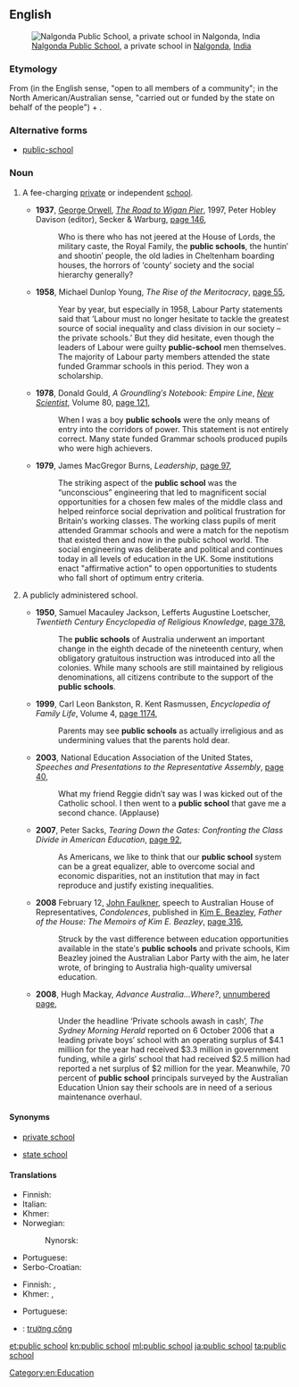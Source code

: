 ==English==
[[File:Nalgonda Public School.jpg|right|thumb|[[w:Nalgonda Public School|Nalgonda Public School]], a private school in [[w:Nalgonda|Nalgonda]], [[India]]]]
===Etymology===
From {{term|public|lang=en}} (in the English sense, "open to all members of a community"; in the North American/Australian sense, "carried out or funded by the state on behalf of the people") + {{term|school|lang=en}}.

===Alternative forms===
* [[public-school]] {{qualifier|attributive use}}

===Noun===
{{en-noun|head=[[public]] [[school]]}}

# {{UK|England}} A fee-charging [[private]] or independent [[school]].
#* '''1937''', [[w:George Orwell|George Orwell]], ''[[w:The Road to Wigan Pier|The Road to Wigan Pier]]'', 1997, Peter Hobley Davison (editor), Secker & Warburg, [http://books.google.com.au/books?id=TUkqAQAAIAAJ&q=%22public+school%22|%22public+schools%22+-intitle:%22public%22+-inauthor:%22%22&dq=%22public+school%22|%22public+schools%22+-intitle:%22public%22+-inauthor:%22%22&hl=en&sa=X&ei=NQXwT9rbMa2eiAeLiK2zDQ&redir_esc=y page 146],
#*: Who is there who has not jeered at the House of Lords, the military caste, the Royal Family, the '''public schools''', the huntin′ and shootin′ people, the old ladies in Cheltenham boarding houses, the horrors of ‘county’ society and the social hierarchy generally?
#* '''1958''', Michael Dunlop Young, ''The Rise of the Meritocracy'', [http://books.google.com.au/books?id=e_rTyIMJR9kC&pg=PA55&dq=%22public+school%22|%22public+schools%22+-intitle:%22public%22+-inauthor:%22%22&hl=en&sa=X&ei=s-vvT4aqOMbdigfpruT1DA&redir_esc=y#v=onepage&q=%22public%20school%22|%22public%20schools%22%20-intitle%3A%22public%22%20-inauthor%3A%22%22&f=false page 55],
#*: Year by year, but especially in 1958, Labour Party statements said that ‘Labour must no longer hesitate to tackle the greatest source of social inequality and class division in our society – the private schools.’ But they did hesitate, even though the leaders of Labour were guilty '''public-school''' men themselves.  The majority of Labour party members attended the state funded Grammar schools in this period.  They won a scholarship.
#* '''1978''', Donald Gould, ''A Groundling′s Notebook: Empire Line'', ''[[w:New Scientist|New Scientist]]'', Volume 80, [http://books.google.com.au/books?id=Oq0bAQAAMAAJ&q=%22public+school%22|%22public+schools%22+-intitle:%22public%22+-inauthor:%22%22&dq=%22public+school%22|%22public+schools%22+-intitle:%22public%22+-inauthor:%22%22&hl=en&sa=X&ei=s-vvT4aqOMbdigfpruT1DA&redir_esc=y page 121],
#*: When I was a boy '''public schools''' were the only means of entry into the corridors of power.  This statement is not entirely correct.  Many state funded Grammar schools produced pupils who were high achievers.
#* '''1979''', James MacGregor Burns, ''Leadership'', [http://books.google.com.au/books?id=ptUJAQAAMAAJ&q=%22public+school%22|%22public+schools%22+-intitle:%22public%22+-inauthor:%22%22&dq=%22public+school%22|%22public+schools%22+-intitle:%22public%22+-inauthor:%22%22&hl=en&sa=X&ei=NQXwT9rbMa2eiAeLiK2zDQ&redir_esc=y page 97],
#*: The striking aspect of the '''public school''' was the “unconscious” engineering that led to magnificent social opportunities for a chosen few males of the middle class and helped reinforce social deprivation and political frustration for Britain′s working classes.  The working class pupils of merit attended Grammar schools and were a match for the nepotism that existed then and now in the public school world.  The social engineering was deliberate and political and continues today in all levels of education in the UK.  Some institutions enact "affirmative action" to open opportunities to students who fall short of optimum entry criteria.
# {{North America|Australia}} A publicly administered school.
#* '''1950''', Samuel Macauley Jackson, Lefferts Augustine Loetscher, ''Twentieth Century Encyclopedia of Religious Knowledge'', [http://books.google.com.au/books?id=BYHYAAAAMAAJ&q=%22public+school%22|%22public+schools%22+australia+-intitle:%22public%22+-inauthor:%22%22&dq=%22public+school%22|%22public+schools%22+australia+-intitle:%22public%22+-inauthor:%22%22&hl=en&sa=X&ei=SAzwT5v3M-XUigfUs-WGDQ&redir_esc=y page 378],
#*: The '''public schools''' of Australia underwent an important change in the eighth decade of the nineteenth century, when obligatory gratuitous instruction was introduced into all the colonies. While many schools are still maintained by religious denominations, all citizens contribute to the support of the '''public schools'''.
#* '''1999''', Carl Leon Bankston, R. Kent Rasmussen, ''Encyclopedia of Family Life'', Volume 4, [http://books.google.com.au/books?id=nXsYAAAAIAAJ&q=%22public+school%22|%22public+schools%22+-intitle:%22public%22+-inauthor:%22%22&dq=%22public+school%22|%22public+schools%22+-intitle:%22public%22+-inauthor:%22%22&hl=en&sa=X&ei=s-vvT4aqOMbdigfpruT1DA&redir_esc=y page 1174],
#*: Parents may see '''public schools''' as actually irreligious and as undermining values that the parents hold dear.
#* '''2003''', National Education Association of the United States, ''Speeches and Presentations to the Representative Assembly'', [http://books.google.com.au/books?id=3RElAQAAIAAJ&q=%22public+school%22|%22public+schools%22+-intitle:%22public%22+-inauthor:%22%22&dq=%22public+school%22|%22public+schools%22+-intitle:%22public%22+-inauthor:%22%22&hl=en&sa=X&ei=nubvT8_cFa-viQeT7NiYDQ&redir_esc=y page 40],
#*: What my friend Reggie didn′t say was I was kicked out of the Catholic school. I then went to a '''public school''' that gave me a second chance. (Applause)
#* '''2007''', Peter Sacks, ''Tearing Down the Gates: Confronting the Class Divide in American Education'', [http://books.google.com.au/books?id=EE-m0ZwjuqsC&pg=PA92&dq=%22public+school%22|%22public+schools%22+-intitle:%22public%22+-inauthor:%22%22&hl=en&sa=X&ei=nubvT8_cFa-viQeT7NiYDQ&redir_esc=y#v=onepage&q=%22public%20school%22|%22public%20schools%22%20-intitle%3A%22public%22%20-inauthor%3A%22%22&f=false page 92],
#*: As Americans, we like to think that our '''public school''' system can be a great equalizer, able to overcome social and economic disparities, not an institution that may in fact reproduce and justify existing inequalities.
#* '''2008''' February 12, [[w:John Faulkner|John Faulkner]], speech to Australian House of Representatives, ''Condolences'', published in [[w:Kim Edward Beazley|Kim E. Beazley]], ''Father of the House: The Memoirs of Kim E. Beazley'', [http://books.google.com.au/books?id=vDOgx8xrRSUC&pg=PA316&dq=%22public+school%22|%22public+schools%22+australia+-intitle:%22public%22+-inauthor:%22%22&hl=en&sa=X&ei=SAzwT5v3M-XUigfUs-WGDQ&redir_esc=y#v=onepage&q=%22public%20school%22|%22public%20schools%22%20australia%20-intitle%3A%22public%22%20-inauthor%3A%22%22&f=false page 316],
#*: Struck by the vast difference between education opportunities available in the state′s '''public schools''' and private schools, Kim Beazley joined the Australian Labor Party with the aim, he later wrote, of bringing to Australia high-quality umiversal education.
#* '''2008''', Hugh Mackay, ''Advance Australia...Where?'', [http://books.google.com.au/books?id=k8WhMIPVMOAC&pg=PT311&dq=%22public+school%22|%22public+schools%22+australia+-intitle:%22public%22+-inauthor:%22%22&hl=en&sa=X&ei=WCLwT725Bu2jiAetzaGoDQ&redir_esc=y#v=onepage&q=%22public%20school%22|%22public%20schools%22%20australia%20-intitle%3A%22public%22%20-inauthor%3A%22%22&f=false unnumbered page],
#*: Under the headline ‘Private schools awash in cash’, ''The Sydney Morning Herald'' reported on 6 October 2006 that a leading private boys′ school with an operating surplus of $4.1 milliion for the year had received $3.3 million in government funding, while a girls′ school that had received $2.5 million had reported a net surplus of $2 million for the year. Meanwhile, 70 percent of '''public school''' principals surveyed by the Australian Education Union say their schools are in need of a serious maintenance overhaul.

====Synonyms====
* {{sense|fee-charging private or independent school}} [[private school]] {{qualifier|North America|Australia}}
* {{sense|publicly administered school}} [[state school]]

====Translations====
{{trans-top|private school}}
* Finnish: {{t-|fi|yksityiskoulu}}
* Italian: {{t-|it|scuola privata}}
* Khmer: {{t-|km|សាលាសាធារណៈជន|tr=sala thearaknak jun|sc=Khmr}}
* Norwegian: {{t-|no|privatskole|m}}
*: Nynorsk: {{t-|nn|privatskule|m}}
{{trans-mid}}
* Portuguese: {{t-|pt|escola particular}}
* Serbo-Croatian: {{t-|sh|приватна школа|f|tr=privatna škola|sc=Cyrl}}
{{trans-bottom}}

{{trans-top|publicly administered school}}
* Finnish: {{t+|fi|yleinen}} {{t+|fi|koulu}},  {{t+|fi|peruskoulu}}
* Khmer: {{t-|km|សាលារដ្ឋ|tr=sala roth|sc=Khmr}}, {{t-|km|សាលាសាធារណៈ|tr=sala satheraknak|sc=Khmr}}
{{trans-mid}}
* Portuguese: {{t-|pt|escola pública}}
{{trans-bottom}}

{{checktrans-top}}
* {{ttbc|vi}}: [[trường công]]
{{trans-bottom}}

[[Category:en:Education]]

[[et:public school]]
[[kn:public school]]
[[ml:public school]]
[[ja:public school]]
[[ta:public school]]